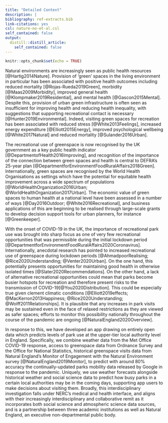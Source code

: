 ```yaml
---
title: "Detailed Context"
description: |
bibliography: ref-extracts.bib 
link-citations: yes
csl: nature-no-et-al.csl
self_contained: false
output:
  distill::distill_article:
    self_contained: false
---
```


```r
knitr::opts_chunk$set(echo = TRUE)
```


Natural environments are increasingly seen as public health resources [@Hartig2014Nature]. Provision of ‘green’ spaces in the living environment in particular has been associated with positive health outcomes including reduced mortality [@Rojas-Rueda2019Green], morbidity [@Maas2009Morbidity], improved general health [@Klompmaker2019Residential], and mental health [@Gascon2015Mental]. Despite this, provision of urban green infrastructure is often seen as insufficient for improving health and reducing health inequality, with suggestions that supporting recreational contact is necessary [@Hunter2019Environmental]. Indeed, visiting green spaces for recreation has been associated with reduced stress [@White2013Feelings], increased energy expenditure [@Elliott2015Energy], improved psychological wellbeing [@White2017Natural] and reduced mortality [@Sulander2016Urban].

The recreational use of greenspace is now recognised by the UK government as a key public health indicator [@DepartmentofHealth2016Improving], and recognition of the importance of the connection between green spaces and health is central to DEFRA’s 25-year plan [@DepartmentforEnvironmentFoodRuralAffairs2018Green]. Internationally, green spaces are recognised by the World Health Organisations as settings which have the potential for equitable health improvement across a wide spectrum of populations [@WorldHealthOrganization2016Urban; @WorldHealthOrganization2017Urban]. The economic value of green spaces to human health at a national level have been assessed in a number of ways [@Day2016Outdoor; @White2016Recreational], and business applications of this are beginning to be realised through large-scale grants to develop decision support tools for urban planners, for instance [@Greenkeeper]. 

With the onset of COVID-19 in the UK, the importance of recreational park use was brought into sharp focus as one of very few recreational opportunities that was permissible during the initial lockdown period [@DepartmentforEnvironmentFoodRuralAffairs2020Coronavirus]. Internationally, anecdotal research has pointed to increased recreational use of greenspace during lockdown periods [@AhmadpoorRealising; @Rice2020Understanding; @Venter2020Urban]. On the one hand, this potentially presents opportunities for maintaining good health in otherwise isolated times [@Slater2020Recommendations]. On the other hand, a lack of alternative recreational opportunities could mean that parks become busier hotspots for recreation and therefore present risks to the transmission of COVID-19[@You2020Distribution]. This could be especially true given clement climatic conditions [@Elliott2019effects; @MacKerron2013Happiness; @Rice2020Understanding; @Wolff2011Relationships]. It is plausible that any increases in park visits may be sustained even in the face of relaxed restrictions as they are viewed as safer spaces; efforts to monitor this possibility nationally throughout the course of the pandemic are ongoing [@NaturalEngland2020Overview].

In response to this, we have developed an app drawing on entirely open data which predicts levels of park use at the upper-tier local authority level in England. Specifically, we combine weather data from the Met Office COVID-19 response, access to greenspace data from Ordnance Survey and the Office for National Statistics, historical greenspace visits data from Natural England’s Monitor of Engagement with the Natural Environment survey [@NaturalEngland2019Monitor], to predict with around 80% accuracy the continually-updated parks mobility data released by Google in response to the pandemic. Uniquely, we use weather forecasts alongside historical weather and social science data to predict how busy parks in a certain local authorities may be in the coming days, supporting app users to make decisions about visiting them. Broadly, this interdisciplinary investigation falls under NERC’s medical and health interface, and aligns with their increasingly interdisciplinary and collaborative remit as it incorporates both social science and atmospheric science data sources, and is a partnership between three academic institutions as well as Natural England, an executive non-departmental public body.



